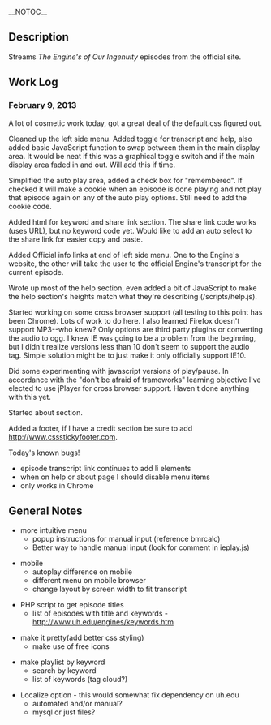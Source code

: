 __NOTOC__
==Description==
Streams ''The Engine's of Our Ingenuity'' episodes from the official site.

==Work Log==
===February 9, 2013===
A lot of cosmetic work today, got a great deal of the default.css figured out.

Cleaned up the left side menu. Added toggle for transcript and help, also added basic JavaScript function to swap between them in the main display area. It would be neat if this was a graphical toggle switch and if the main display area faded in and out. Will add this if time.

Simplified the auto play area, added a check box for "remembered". If checked it will make a cookie when an episode is done playing and not play that episode again on any of the auto play options. Still need to add the cookie code.

Added html for keyword and share link section. The share link code works (uses URL), but no keyword code yet. Would like to add an auto select to the share link for easier copy and paste.

Added Official info links at end of left side menu. One to the Engine's website, the other will take the user to the official Engine's transcript for the current episode.

Wrote up most of the help section, even added a bit of JavaScript to make the help section's heights match what they're describing (/scripts/help.js).

Started working on some cross browser support (all testing to this point has been Chrome). Lots of work to do here. I  also learned Firefox doesn't support MP3--who knew? Only options are third party plugins or converting the audio to ogg. I knew IE was going to be a problem from the beginning, but I didn't realize versions less than 10 don't seem to support the audio tag. Simple solution might be to just make it only officially support IE10.

Did some experimenting with javascript versions of play/pause. In accordance with the "don't be afraid of frameworks" learning objective I've elected to use jPlayer for cross browser support. Haven't done anything with this yet.

Started about section.

Added a footer, if I have a credit section be sure to add http://www.cssstickyfooter.com.

Today's known bugs!
* episode transcript link continues to add li elements
* when on help or about page I should disable menu items
* only works in Chrome


==General Notes==
* more intuitive menu
** popup instructions for manual input (reference bmrcalc)
** Better way to handle manual input (look for comment in ieplay.js)

* mobile
** autoplay difference on mobile
** different menu on mobile browser
** change layout by screen width to fit transcript

* PHP script to get episode titles
** list of episodes with title and keywords - http://www.uh.edu/engines/keywords.htm

* make it pretty(add better css styling)
** make use of free icons

* make playlist by keyword
** search by keyword
** list of keywords (tag cloud?)

* Localize option - this would somewhat fix dependency on uh.edu
** automated and/or manual?
** mysql or just files?